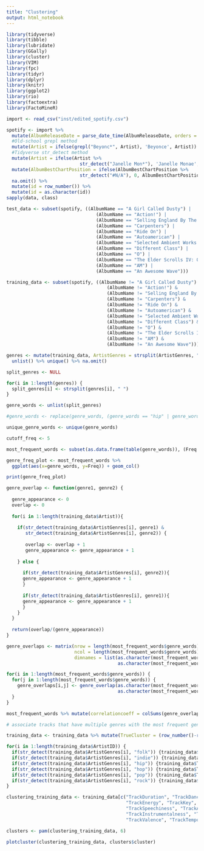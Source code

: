 ```yaml
---
title: "Clustering"
output: html_notebook
---
```


```r

library(tidyverse)
library(tibble)
library(lubridate)
library(GGally)
library(cluster)
library(VIM)
library(fpc)
library(tidyr)
library(dplyr)
library(knitr)
library(ggplot2)
library(rio)
library(factoextra)
library(FactoMineR)

import <- read_csv("inst/edited_spotify.csv")

```

```r

spotify <- import %>%
  mutate(AlbumReleaseDate = parse_date_time(AlbumReleaseDate, orders = c("y", "ym","ymd"))) %>%
  #Old-school grepl method
  mutate(Artist = ifelse(grepl("Beyonc*", Artist), 'Beyonce', Artist)) %>%
  #Tidyverse str_detect method
  mutate(Artist = ifelse(Artist %>% 
                           str_detect("Janelle Mon*"), 'Janelle Monae', Artist)) %>%
  mutate(AlbumBestChartPosition = ifelse(AlbumBestChartPosition %>% 
                           str_detect("#N/A"), 0, AlbumBestChartPosition)) %>%
  na.omit() %>%
  mutate(id = row_number()) %>%
  mutate(id = as.character(id))
sapply(data, class)

test_data <- subset(spotify, ((AlbumName == "A Girl Called Dusty") | 
                                 (AlbumName == "Action!") |
                                 (AlbumName == "Selling England By The Pound") |
                                 (AlbumName == "Carpenters") | 
                                 (AlbumName == "Ride On") |
                                 (AlbumName == "Autoamerican") |
                                 (AlbumName == "Selected Ambient Works 85-92") |    
                                 (AlbumName == "Different Class") |
                                 (AlbumName == "O") |
                                 (AlbumName == "The Elder Scrolls IV: Oblivion: Original Game Soundtrack") |
                                 (AlbumName == "AM") |
                                 (AlbumName == "An Awesome Wave")))

training_data <- subset(spotify, ((AlbumName != "A Girl Called Dusty") & 
                                     (AlbumName != "Action!") &
                                     (AlbumName != "Selling England By The Pound") &
                                     (AlbumName != "Carpenters") & 
                                     (AlbumName != "Ride On") &
                                     (AlbumName != "Autoamerican") &
                                     (AlbumName != "Selected Ambient Works 85-92") &    
                                     (AlbumName != "Different Class") &
                                     (AlbumName != "O") &
                                     (AlbumName != "The Elder Scrolls IV: Oblivion: Original Game Soundtrack") &
                                     (AlbumName != "AM") &
                                     (AlbumName != "An Awesome Wave")))

```

```r

genres <- mutate(training_data, ArtistGenres = strsplit(ArtistGenres, ","))$ArtistGenres %>% 
  unlist() %>% unique() %>% na.omit()

split_genres <- NULL

for(i in 1:length(genres)) {
  split_genres[i] <- strsplit(genres[i], " ")
}

genre_words <- unlist(split_genres)

#genre_words <- replace(genre_words, (genre_words == "hip" | genre_words == "hop"), "hip-hop")

unique_genre_words <- unique(genre_words)

cutoff_freq <- 5

most_frequent_words <- subset(as.data.frame(table(genre_words)), (Freq > cutoff_freq))

genre_freq_plot <- most_frequent_words %>% 
  ggplot(aes(x=genre_words, y=Freq)) + geom_col()

print(genre_freq_plot)

```

```r

genre_overlap <- function(genre1, genre2) {
  
  genre_appearance <- 0
  overlap <- 0
  
  for(i in 1:length(training_data$Artist)){
    
    if(str_detect(training_data$ArtistGenres[i], genre1) &
       str_detect(training_data$ArtistGenres[i], genre2)) {
      
       overlap <- overlap + 1
       genre_appearance <- genre_appearance + 1
    
    } else {
      
      if(str_detect(training_data$ArtistGenres[i], genre2)){
      genre_appearance <- genre_appearance + 1
      }
      
      if(str_detect(training_data$ArtistGenres[i], genre1)){
      genre_appearance <- genre_appearance + 1
      }
    }
  }
  
  return(overlap/(genre_appearance))
}

```

```r

genre_overlaps <- matrix(nrow = length(most_frequent_words$genre_words),
                         ncol = length(most_frequent_words$genre_words),
                         dimnames = list(as.character(most_frequent_words$genre_words),
                                         as.character(most_frequent_words$genre_words)))

for(i in 1:length(most_frequent_words$genre_words)) {
  for(j in 1:length(most_frequent_words$genre_words)) {
    genre_overlaps[i,j] <- genre_overlap(as.character(most_frequent_words$genre_words[i]),
                                         as.character(most_frequent_words$genre_words[j]))
  }
}

most_frequent_words %>% mutate(correlationcoeff = colSums(genre_overlaps))

```

```r

# associate tracks that have multiple genres with the most frequent genre (since these will be broader)

training_data <- training_data %>% mutate(TrueCluster = (row_number()-row_number()))

for(i in 1:length(training_data$ArtistID)) {
  if(str_detect(training_data$ArtistGenres[i], "folk")) {training_data$TrueCluster[i] <- 5}
  if(str_detect(training_data$ArtistGenres[i], "indie")) {training_data$TrueCluster[i] <- 4}
  if(str_detect(training_data$ArtistGenres[i], "hip")) {training_data$TrueCluster[i] <- 3}
  if(str_detect(training_data$ArtistGenres[i], "hop")) {training_data$TrueCluster[i] <- 3}
  if(str_detect(training_data$ArtistGenres[i], "pop")) {training_data$TrueCluster[i] <- 2}
  if(str_detect(training_data$ArtistGenres[i], "rock")) {training_data$TrueCluster[i] <- 1}
}

```

```r

clustering_training_data <- training_data[c("TrackDuration", "TrackDanceability",
                                            "TrackEnergy", "TrackKey", "TrackLoudness",
                                            "TrackSpeechiness", "TrackAcousticness",
                                            "TrackInstrumentalness", "TrackLiveness", 
                                            "TrackValence", "TrackTempo")]

clusters <- pam(clustering_training_data, 6)

plotcluster(clustering_training_data, clusters$cluster)

```














